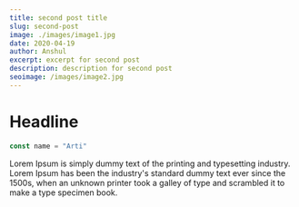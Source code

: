 ```yaml
---
title: second post title
slug: second-post
image: ./images/image1.jpg
date: 2020-04-19
author: Anshul
excerpt: excerpt for second post
description: description for second post
seoimage: /images/image2.jpg
---
```



# Headline

```javascript
const name = "Arti"
```

Lorem Ipsum is simply dummy text of the printing and typesetting industry. Lorem Ipsum has been the industry's standard dummy text ever since the 1500s, when an unknown printer took a galley of type and scrambled it to make a type specimen book.


